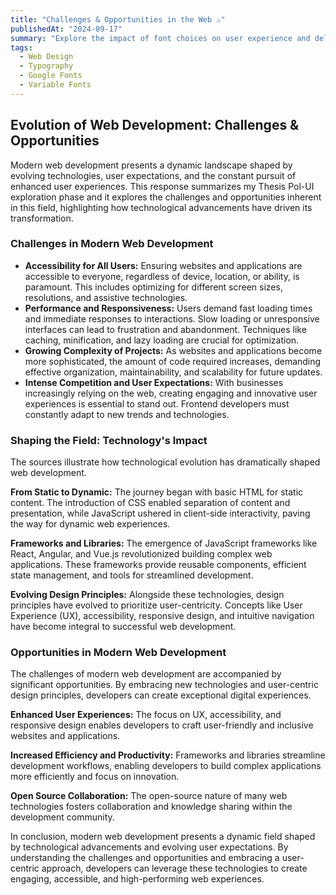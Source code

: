 ```yaml
---
title: "Challenges & Opportunities in the Web ⚠️"
publishedAt: "2024-09-17"
summary: "Explore the impact of font choices on user experience and delve into the world of Google Fonts and variable fonts."
tags:
  - Web Design
  - Typography
  - Google Fonts
  - Variable Fonts
---
```


 ## Evolution of Web Development: Challenges & Opportunities

Modern web development presents a dynamic landscape shaped by evolving technologies, user expectations, and the constant pursuit of enhanced user experiences. This response summarizes my Thesis Pol-UI exploration phase and it explores the challenges and opportunities inherent in this field, highlighting how technological advancements have driven its transformation.

### Challenges in Modern Web Development

- **Accessibility for All Users:** Ensuring websites and applications are accessible to everyone, regardless of device, location, or ability, is paramount. This includes optimizing for different screen sizes, resolutions, and assistive technologies.
- **Performance and Responsiveness:** Users demand fast loading times and immediate responses to interactions. Slow loading or unresponsive interfaces can lead to frustration and abandonment. Techniques like caching, minification, and lazy loading are crucial for optimization.
- **Growing Complexity of Projects:** As websites and applications become more sophisticated, the amount of code required increases, demanding effective organization, maintainability, and scalability for future updates.
- **Intense Competition and User Expectations:** With businesses increasingly relying on the web, creating engaging and innovative user experiences is essential to stand out. Frontend developers must constantly adapt to new trends and technologies.

### Shaping the Field: Technology's Impact

The sources illustrate how technological evolution has dramatically shaped web development.

**From Static to Dynamic:**  The journey began with basic HTML for static content. The introduction of CSS enabled separation of content and presentation, while JavaScript ushered in client-side interactivity, paving the way for dynamic web experiences.

**Frameworks and Libraries:**  The emergence of JavaScript frameworks like React, Angular, and Vue.js revolutionized building complex web applications. These frameworks provide reusable components, efficient state management, and tools for streamlined development.

**Evolving Design Principles:** Alongside these technologies, design principles have evolved to prioritize user-centricity. Concepts like User Experience (UX), accessibility, responsive design, and intuitive navigation have become integral to successful web development.

### Opportunities in Modern Web Development

The challenges of modern web development are accompanied by significant opportunities. By embracing new technologies and user-centric design principles, developers can create exceptional digital experiences.

**Enhanced User Experiences:**  The focus on UX, accessibility, and responsive design enables developers to craft user-friendly and inclusive websites and applications.

**Increased Efficiency and Productivity:**  Frameworks and libraries streamline development workflows, enabling developers to build complex applications more efficiently and focus on innovation.

**Open Source Collaboration:** The open-source nature of many web technologies fosters collaboration and knowledge sharing within the development community.

In conclusion, modern web development presents a dynamic field shaped by technological advancements and evolving user expectations. By understanding the challenges and opportunities and embracing a user-centric approach, developers can leverage these technologies to create engaging, accessible, and high-performing web experiences.